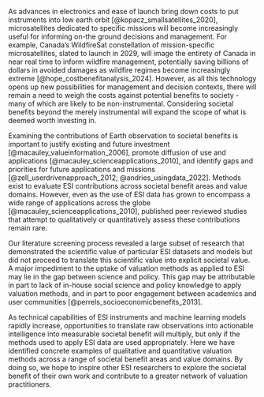<!--Where is this paragraph going?  In part, it no longer fits since "instrumental" now contains the old "fundamental" values - Rethink it and its place... maybe this goes in the conclusion, as "potential for future ESI needs to be evaluated in societal benefits, including instrumental, relational (how does this apply to fire management?), and procedural benefits"
-->As advances in electronics and ease of launch bring down costs to put instruments into low earth orbit [@kopacz_smallsatellites_2020], microsatellites dedicated to specific missions will become increasingly useful for informing on-the ground decisions and management. For example, Canada’s WildfireSat constellation of mission-specific microsatellites, slated to launch in 2029, will image the entirety of Canada in near real time to inform wildfire management, potentially saving billions of dollars in avoided damages as wildfire regimes become increasingly extreme [@hope_costbenefitanalysis_2024]. However, as all this technology opens up new possibilities for management and decision contexts, there will remain a need to weigh the costs against potential benefits to society - many of which are likely to be non-instrumental. Considering societal benefits beyond the merely instrumental will expand the scope of what is deemed worth investing in.

Examining the contributions of Earth observation to societal benefits is important to justify existing and future investment [@macauley_valueinformation_2006], promote diffusion of use and applications [@macauley_scienceapplications_2010], and identify gaps and priorities for future applications and missions [@zell_userdrivenapproach_2012; @andries_usingdata_2022]. Methods exist to evaluate ESI contributions across societal benefit areas and value domains. However, even as the use of ESI data has grown to encompass a wide range of applications across the globe [@macauley_scienceapplications_2010], published peer reviewed studies that attempt to qualitatively or quantitatively assess these contributions remain rare.

Our literature screening process revealed a large subset of research that demonstrated the scientific value of particular ESI datasets and models but did not proceed to translate this scientific value into explicit societal value. A major impediment to the uptake of valuation methods as applied to ESI may lie in the gap between science and policy. This gap may be attributable in part to lack of in-house social science and policy knowledge to apply valuation methods, and in part to poor engagement between academics and user communities [@perrels_socioeconomicbenefits_2013]. 

As technical capabilities of ESI instruments and machine learning models rapidly increase, opportunities to translate raw observations into actionable intelligence into measurable societal benefit will multiply, but only if the methods used to apply ESI data are used appropriately. Here we have identified concrete examples of qualitative and quantitative valuation methods across a range of societal benefit areas and value domains. By doing so, we hope to inspire other ESI researchers to explore the societal benefit of their own work and contribute to a greater network of valuation practitioners. 
